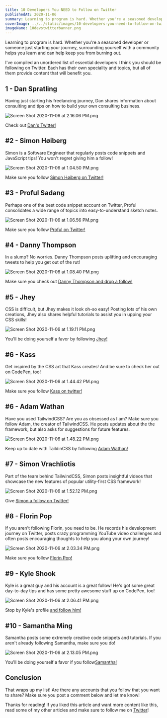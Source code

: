 ```yaml
---
title: 10 Developers You NEED to Follow on Twitter
publishedAt: 2020-11-06
summary: Learning to program is hard. Whether you're a seasoned developer or someone just starting your journey, surrounding yourself with a community helps you learn and can help keep you from burning out. I've compiled an unordered list of essential developers I think you should be following on Twitter.
coverImage: ../../static/images/10-developers-you-need-to-follow-on-twitter/10devstwitterbanner.png
imageName: 10devstwitterbanner.png
---
```


Learning to program is hard. Whether you're a seasoned developer or someone just starting your journey, surrounding yourself with a community helps you learn and can help keep you from burning out.

I've compiled an unordered list of essential developers I think you should be following on Twitter. Each has their own speciality and topics, but all of them provide content that will benefit you.

## 1 - Dan Spratling

Having just starting his freelancing journey, Dan shares information about consulting and tips on how to build your own consulting business.

![Screen Shot 2020-11-06 at 2.16.06 PM.png](https://cdn.hashnode.com/res/hashnode/image/upload/v1604693781198/ggvOqC2aw.png)

Check out [Dan's Twitter!](https://twitter.com/DanSpratling)

## #2 - Simon Høiberg

Simon is a Software Engineer that regularly posts code snippets and JavaScript tips!
You won't regret giving him a follow!

![Screen Shot 2020-11-06 at 1.04.50 PM.png](https://cdn.hashnode.com/res/hashnode/image/upload/v1604689499626/R_ZiJi0qo.png)

Make sure you follow [Simon Høiberg on Twitter!](https://twitter.com/SimonHoiberg)

## #3 - Proful Sadang

Perhaps one of the best code snippet account on Twitter, Proful consolidates a wide range of topics into easy-to-understand sketch notes.

![Screen Shot 2020-11-06 at 1.06.56 PM.png](https://cdn.hashnode.com/res/hashnode/image/upload/v1604689626599/K3Uz5JXWK.png)

Make sure you follow [Proful on Twitter!](https://twitter.com/profulsadangi)

## #4 - Danny Thompson

In a slump? No worries. Danny Thompson posts uplifting and encouraging tweets to help you get out of the rut!

![Screen Shot 2020-11-06 at 1.08.40 PM.png](https://cdn.hashnode.com/res/hashnode/image/upload/v1604689730769/H--Jg_7GN.png)

Make sure you check out [Danny Thompson and drop a follow!](https://twitter.com/DThompsonDev)

## #5 - Jhey

CSS is difficult, but Jhey makes it look oh-so easy! Posting lots of his own creations, Jhey also shares helpful tutorials to assist you in upping your CSS skills!

![Screen Shot 2020-11-06 at 1.19.11 PM.png](https://cdn.hashnode.com/res/hashnode/image/upload/v1604690360355/4j6IYe-9t.png)

You'll be doing yourself a favor by following [Jhey!](https://twitter.com/jh3yy)

## #6 - Kass

Get inspired by the CSS art that Kass creates! And be sure to check her out on CodePen, too!

![Screen Shot 2020-11-06 at 1.44.42 PM.png](https://cdn.hashnode.com/res/hashnode/image/upload/v1604691892761/rkeW2YYTw.png)

Make sure you follow [Kass on twitter!](https://twitter.com/KassandraSanch)

## #6 - Adam Wathan

Have you used TailwindCSS? Are you as obsessed as I am? Make sure you follow Adam, the creator of TailwindCSS. He posts updates about the the framework, but also asks for suggestions for future features.

![Screen Shot 2020-11-06 at 1.48.22 PM.png](https://cdn.hashnode.com/res/hashnode/image/upload/v1604692111655/kcFQBtwDg.png)

Keep up to date with TaildinCSS by following [Adam Wathan!](https://twitter.com/adamwathan)

## #7 - Simon Vrachliotis

Part of the team behind TailwindCSS, Simon posts insightful videos that showcase the new features of popular utility-first CSS framework!

![Screen Shot 2020-11-06 at 1.52.12 PM.png](https://cdn.hashnode.com/res/hashnode/image/upload/v1604692343025/Pn_t0MkS6.png)

Give [Simon a follow on Twitter!](https://twitter.com/simonswiss)

## #8 - Florin Pop

If you aren't following Florin, you need to be. He records his development journey on Twitter, posts crazy programming YouTube video challenges and often posts encouraging thoughts to help you along your own journey!

![Screen Shot 2020-11-06 at 2.03.34 PM.png](https://cdn.hashnode.com/res/hashnode/image/upload/v1604693025964/PPwUTlc2f.png)

Make sure you follow [Florin Pop!](https://twitter.com/florinpop1705)

## #9 - Kyle Shook

Kyle is a great guy and his account is a great follow! He's got some great day-to-day tips and has some pretty awesome stuff up on CodePen, too!

![Screen Shot 2020-11-06 at 2.06.41 PM.png](https://cdn.hashnode.com/res/hashnode/image/upload/v1604693212421/fQciHdsg_.png)

Stop by Kyle's profile [and follow him!](https://twitter.com/elyktrix)

## #10 - Samantha Ming

Samantha posts some extremely creative code snippets and tutorials. If you aren't already following Samantha, make sure you do!

![Screen Shot 2020-11-06 at 2.13.05 PM.png](https://cdn.hashnode.com/res/hashnode/image/upload/v1604693594410/YdDZJUi4A.png)

You'll be doing yourself a favor if you follow[Samantha!](https://twitter.com/samantha_ming)

## Conclusion

That wraps up my list! Are there any accounts that you follow that you want to share? Make sure you post a comment below and let me know!

Thanks for reading! If you liked this article and want more content like this, read some of my other articles and make sure to follow me on [Twitter](https://twitter.com/BraydonCoyer)!
